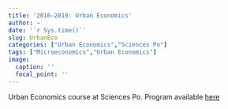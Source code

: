 ```yaml
---
title: '2016-2019: Urban Economics'
author: ~
date: '`r Sys.time()`'
slug: UrbanEco
categories: ["Urban Economics","Sciences Po"]
tags: ["Microeconomics","Urban Economics"]
image:
  caption: ''
  focal_point: ''
---
```


Urban Economics course at Sciences Po. Program available [here](/doc/syllabus.pdf)